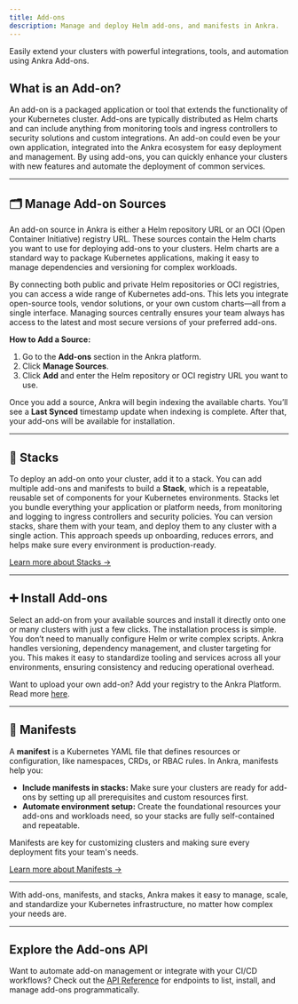 ```yaml
---
title: Add-ons
description: Manage and deploy Helm add-ons, and manifests in Ankra.
---
```

<Note>
Easily extend your clusters with powerful integrations, tools, and automation using Ankra Add-ons.
</Note>



## What is an Add-on?

An add-on is a packaged application or tool that extends the functionality of your Kubernetes cluster. Add-ons are typically distributed as Helm charts and can include anything from monitoring tools and ingress controllers to security solutions and custom integrations. An add-on could even be your own application, integrated into the Ankra ecosystem for easy deployment and management. By using add-ons, you can quickly enhance your clusters with new features and automate the deployment of common services.

---

## 🗂️ Manage Add-on Sources

An add-on source in Ankra is either a Helm repository URL or an OCI (Open Container Initiative) registry URL. These sources contain the Helm charts you want to use for deploying add-ons to your clusters. Helm charts are a standard way to package Kubernetes applications, making it easy to manage dependencies and versioning for complex workloads.

By connecting both public and private Helm repositories or OCI registries, you can access a wide range of Kubernetes add-ons. This lets you integrate open-source tools, vendor solutions, or your own custom charts—all from a single interface. Managing sources centrally ensures your team always has access to the latest and most secure versions of your preferred add-ons.

**How to Add a Source:**

1. Go to the <b>Add-ons</b> section in the Ankra platform.
2. Click <b>Manage Sources</b>.
3. Click <b>Add</b> and enter the Helm repository or OCI registry URL you want to use.

Once you add a source, Ankra will begin indexing the available charts. You’ll see a <b>Last Synced</b> timestamp update when indexing is complete. After that, your add-ons will be available for installation.

---

## 🧩 Stacks

To deploy an add-on onto your cluster, add it to a stack. You can add multiple add-ons and manifests to build a <b>Stack</b>, which is a repeatable, reusable set of components for your Kubernetes environments.
Stacks let you bundle everything your application or platform needs, from monitoring and logging to ingress controllers and security policies. You can version stacks, share them with your team, and deploy them to any cluster with a single action. This approach speeds up onboarding, reduces errors, and helps make sure every environment is production-ready.

[Learn more about Stacks →](../essentials/stacks)

---

## ➕ Install Add-ons

Select an add-on from your available sources and install it directly onto one or many clusters with just a few clicks.
The installation process is simple. You don’t need to manually configure Helm or write complex scripts. Ankra handles versioning, dependency management, and cluster targeting for you. This makes it easy to standardize tooling and services across all your environments, ensuring consistency and reducing operational overhead.

Want to upload your own add-on? Add your registry to the Ankra Platform. Read more [here](./registries).

---

## 📄 Manifests

A <b>manifest</b> is a Kubernetes YAML file that defines resources or configuration, like namespaces, CRDs, or RBAC rules.
In Ankra, manifests help you:

- **Include manifests in stacks:** Make sure your clusters are ready for add-ons by setting up all prerequisites and custom resources first.
- **Automate environment setup:** Create the foundational resources your add-ons and workloads need, so your stacks are fully self-contained and repeatable.

Manifests are key for customizing clusters and making sure every deployment fits your team's needs.

[Learn more about Manifests →](../essentials/manifests)

---

With add-ons, manifests, and stacks, Ankra makes it easy to manage, scale, and standardize your Kubernetes infrastructure, no matter how complex your needs are.

---

## Explore the Add-ons API

Want to automate add-on management or integrate with your CI/CD workflows?
Check out the [API Reference](../../api-reference) for endpoints to list, install, and manage add-ons programmatically.